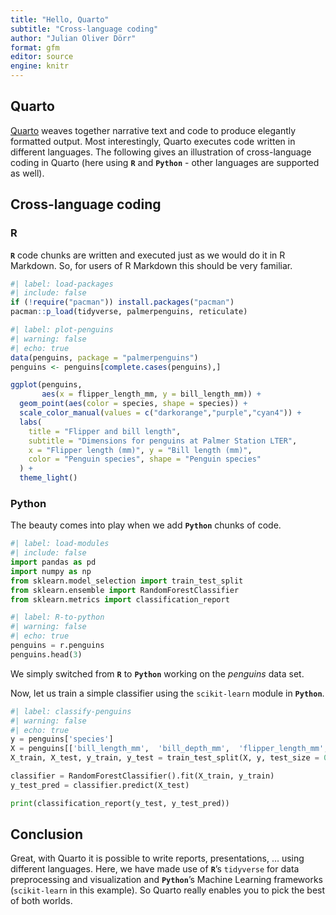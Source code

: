 ```yaml
---
title: "Hello, Quarto"
subtitle: "Cross-language coding"
author: "Julian Oliver Dörr"
format: gfm
editor: source
engine: knitr
---
```


## Quarto
[Quarto](https://quarto.org/) weaves together narrative text and code to produce elegantly formatted output. Most interestingly, Quarto executes code written in different languages. The following gives an illustration of cross-language coding in Quarto (here using **`R`** and **`Python`** - other languages are supported as well).

## Cross-language coding

### R

**`R`** code chunks are written and executed just as we would do it in R Markdown. So, for users of R Markdown this should be very familiar. 

```r
#| label: load-packages
#| include: false
if (!require("pacman")) install.packages("pacman")
pacman::p_load(tidyverse, palmerpenguins, reticulate)
```

```r
#| label: plot-penguins
#| warning: false
#| echo: true
data(penguins, package = "palmerpenguins")
penguins <- penguins[complete.cases(penguins),]

ggplot(penguins, 
       aes(x = flipper_length_mm, y = bill_length_mm)) +
  geom_point(aes(color = species, shape = species)) +
  scale_color_manual(values = c("darkorange","purple","cyan4")) +
  labs(
    title = "Flipper and bill length",
    subtitle = "Dimensions for penguins at Palmer Station LTER",
    x = "Flipper length (mm)", y = "Bill length (mm)",
    color = "Penguin species", shape = "Penguin species"
  ) +
  theme_light()
```

### Python

The beauty comes into play when we add **`Python`** chunks of code.

```python
#| label: load-modules
#| include: false
import pandas as pd
import numpy as np
from sklearn.model_selection import train_test_split
from sklearn.ensemble import RandomForestClassifier
from sklearn.metrics import classification_report
```

```python
#| label: R-to-python
#| warning: false
#| echo: true
penguins = r.penguins
penguins.head(3)
```

We simply switched from **`R`** to **`Python`** working on the *penguins* data set.

Now, let us train a simple classifier using the `scikit-learn` module in **`Python`**.


```python
#| label: classify-penguins
#| warning: false
#| echo: true
y = penguins['species']
X = penguins[['bill_length_mm',  'bill_depth_mm',  'flipper_length_mm', 'body_mass_g']]
X_train, X_test, y_train, y_test = train_test_split(X, y, test_size = 0.2, random_state = 333)

classifier = RandomForestClassifier().fit(X_train, y_train)
y_test_pred = classifier.predict(X_test)

print(classification_report(y_test, y_test_pred))
```

## Conclusion

Great, with Quarto it is possible to write reports, presentations, ... using different languages. Here, we have made use of **`R`**'s `tidyverse` for data preprocessing and visualization and **`Python`**'s Machine Learning frameworks (`scikit-learn` in this example). So Quarto really enables you to pick the best of both worlds.
